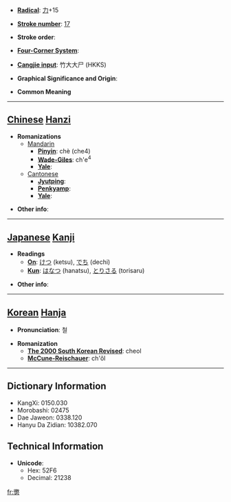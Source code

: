 * '''[[Wiktionary:Chinese radical index| Radical]]''': [[Wiktionary:Chinese radical index 力|力]]+15

* '''[[Wiktionary:Chinese total strokes index|Stroke number]]''': [[Wiktionary:Chinese total strokes index 17|17]]

* '''Stroke order''': 

* '''[[Wiktionary:Chinese four corner index|Four-Corner System]]''': 

* '''[[Wiktionary:Chinese Cangjie index|Cangjie input]]''': 竹大大尸 (HKKS)

* '''Graphical Significance and Origin''': 

* '''Common Meaning'''

----

== [[Chinese]] [[Hanzi]] ==

* '''Romanizations'''
** [[Mandarin]]
*** '''[[Pinyin]]''': chè (che4)
*** '''[[Wade-Giles]]''': ch'e<sup>4</sup>
*** '''[[Yale]]''': 
**[[Cantonese]]
***'''[[Jyutping]]''':
***'''[[Penkyamp]]''': 
***'''[[Yale]]''': 

* '''Other info''': 

----

== [[Japanese]] [[Kanji]] ==

* '''Readings'''
** '''[[On]]''': [[けつ]] (ketsu), [[でち]] (dechi)
** '''[[Kun]]''': [[はなつ]] (hanatsu), [[とりさる]] (torisaru)

* '''Other info''':  

----

== [[Korean]] [[Hanja]] ==

* '''Pronunciation''': 철

* '''Romanization'''
** '''[[The 2000 South Korean Revised Romanization|The 2000 South Korean Revised]]''': cheol
** '''[[McCune-Reischauer]]''': ch'ŏl

----

== Dictionary Information ==

* KangXi: 0150.030
* Morobashi: 02475
* Dae Jaweon: 0338.120
* Hanyu Da Zidian: 10382.070

== Technical Information ==

* '''Unicode''':
** Hex: 52F6
** Decimal: 21238

[[fr:勶]]